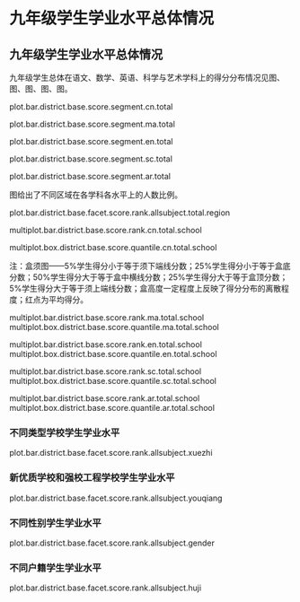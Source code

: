 <!--  chapter -->

\mytext

# 九年级学生学业水平总体情况

## 九年级学生学业水平总体情况　

九年级学生总体在语文、数学、英语、科学与艺术学科上的得分分布情况见图\ref{fig: `r gio.R$GetPlotTitle("plot.bar.district.base.score.segment.cn.total")`}、图\ref{fig: `r gio.R$GetPlotTitle("plot.bar.district.base.score.segment.ma.total")`}、图\ref{fig: `r gio.R$GetPlotTitle("plot.bar.district.base.score.segment.en.total")`}、图\ref{fig: `r gio.R$GetPlotTitle("plot.bar.district.base.score.segment.sc.total")`}、图\ref{fig: `r gio.R$GetPlotTitle("plot.bar.district.base.score.segment.ar.total")`}。

plot.bar.district.base.score.segment.cn.total

plot.bar.district.base.score.segment.ma.total

plot.bar.district.base.score.segment.en.total

plot.bar.district.base.score.segment.sc.total

plot.bar.district.base.score.segment.ar.total

图\ref{fig: `r gio.R$GetPlotTitle("plot.bar.district.base.facet.score.rank.allsubject.total.region")`}给出了不同区域在各学科各水平上的人数比例。

plot.bar.district.base.facet.score.rank.allsubject.total.region

\section{不同群体学生学业水平}

\subsection{各学校学生学业水平}

\subsubsection{各学校学生语文学业水平}

multiplot.bar.district.base.score.rank.cn.total.school

multiplot.box.district.base.score.quantile.cn.total.school

\mylist
注：盒须图——5\%学生得分小于等于须下端线分数；25\%学生得分小于等于盒底分数；50\%学生得分大于等于盒中横线分数；25\%学生得分大于等于盒顶分数；5\%学生得分大于等于须上端线分数；盒高度一定程度上反映了得分分布的离散程度；红点为平均得分。
\mytext


\subsubsection{各学校学生数学学业水平}

multiplot.bar.district.base.score.rank.ma.total.school
multiplot.box.district.base.score.quantile.ma.total.school

\subsubsection{各学校学生英语学业水平}

multiplot.bar.district.base.score.rank.en.total.school
multiplot.box.district.base.score.quantile.en.total.school

\subsubsection{各学校学生科学素养}

multiplot.bar.district.base.score.rank.sc.total.school
multiplot.box.district.base.score.quantile.sc.total.school

\subsubsection{各学校学生艺术素养}

multiplot.bar.district.base.score.rank.ar.total.school
multiplot.box.district.base.score.quantile.ar.total.school


### 不同类型学校学生学业水平

plot.bar.district.base.facet.score.rank.allsubject.xuezhi


### 新优质学校和强校工程学校学生学业水平

plot.bar.district.base.facet.score.rank.allsubject.youqiang


### 不同性别学生学业水平

plot.bar.district.base.facet.score.rank.allsubject.gender


### 不同户籍学生学业水平

plot.bar.district.base.facet.score.rank.allsubject.huji

\clearpage

<!--  end of chapter  -->
